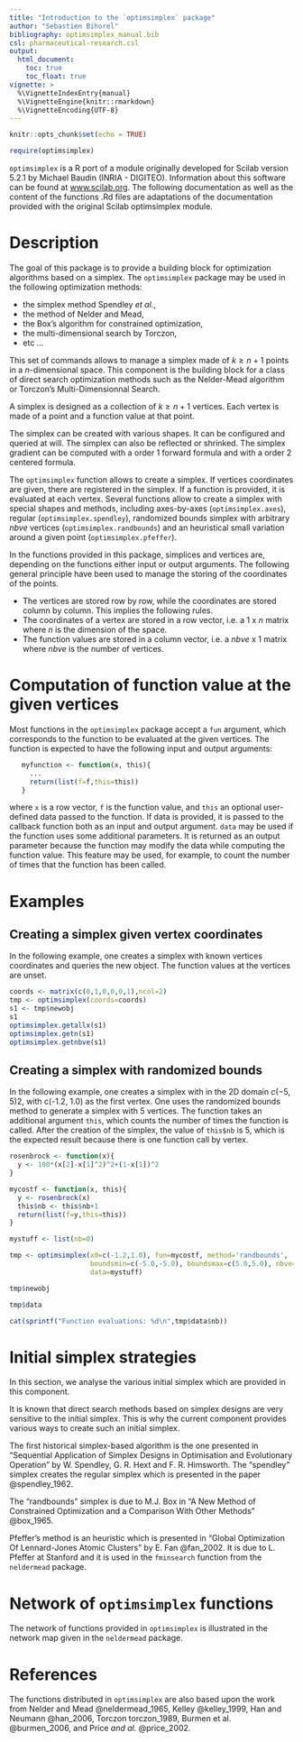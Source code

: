 ```yaml
---
title: "Introduction to the `optimsimplex` package"
author: "Sebastien Bihorel"
bibliography: optimsimplex_manual.bib
csl: pharmaceutical-research.csl
output: 
  html_document:
    toc: true
    toc_float: true
vignette: >
  %\VignetteIndexEntry{manual}
  %\VignetteEngine{knitr::rmarkdown}
  %\VignetteEncoding{UTF-8}
---
```


```r
knitr::opts_chunk$set(echo = TRUE)
```

```r
require(optimsimplex)
```

`optimsimplex` is a R port of a module originally developed for Scilab version
5.2.1 by Michael Baudin (INRIA - DIGITEO). Information about this software can
be found at [www.scilab.org](https://www.scilab.org). The following documentation as well as the
content of the functions .Rd files are adaptations of the documentation provided
with the original Scilab optimsimplex module.

# Description

The goal of this package is to provide a building block for optimization
algorithms based on a simplex. The `optimsimplex` package may be used in the
following optimization methods:

* the simplex method Spendley *et al.*,
* the method of Nelder and Mead,
* the Box's algorithm for constrained optimization,
* the multi-dimensional search by Torczon,
* etc ...

This set of commands allows to manage a simplex made of $k\ge n+1$ points in a
$n$-dimensional space. This component is the building block for a class of
direct search optimization methods such as the Nelder-Mead algorithm or
Torczon's Multi-Dimensionnal Search.

A simplex is designed as a collection of $k\ge n+1$ vertices. Each vertex is
made of a point and a function value at that point.

The simplex can be created with various shapes. It can be configured and
queried at will. The simplex can also be reflected or shrinked. The simplex
gradient can be computed with a order 1 forward formula and with a order 2
centered formula.

The `optimsimplex` function allows to create a simplex. If vertices
coordinates are given, there are registered in the simplex. If a function is
provided, it is evaluated at each vertex. Several functions allow
to create a simplex with special shapes and methods, including axes-by-axes
(`optimsimplex.axes`), regular (`optimsimplex.spendley`), randomized
bounds simplex with arbitrary $nbve$ vertices (`optimsimplex.randbounds`)
and an heuristical small variation around a given point
(`optimsimplex.pfeffer`).

In the functions provided in this package, simplices and vertices are, depending
on the functions either input or output arguments. The following general
principle have been used to manage the storing of the coordinates of the points.

* The vertices are stored row by row, while the coordinates are stored
column by column. This implies the following rules.
* The coordinates of a vertex are stored in a row vector, i.e. a 1 x $n$ matrix
where $n$ is the dimension of the space.
* The function values are stored in a column vector, i.e. a $nbve$ x 1 matrix
where $nbve$ is the number of vertices.

# Computation of function value at the given vertices

Most functions in the `optimsimplex` package accept a `fun` argument, which 
corresponds to the function to be evaluated at the given vertices. The function
is expected to have the following input and output arguments:
```r
   myfunction <- function(x, this){
     ...
     return(list(f=f,this=this))
   }
```

where `x` is a row vector, `f` is the function value, and `this` an optional 
user-defined data passed to the function. If data is provided, it is
passed to the callback function both as an input and output argument.
`data` may be used if the function uses some additional parameters. It is
returned as an output parameter because the function may modify the data while
computing the function value. This feature may be used, for example, to count
the number of times that the function has been called.

# Examples

## Creating a simplex given vertex coordinates

In the following example, one creates a simplex with known vertices coordinates
and queries the new object. The function values at the vertices are unset.
 
```r
coords <- matrix(c(0,1,0,0,0,1),ncol=2)
tmp <- optimsimplex(coords=coords)
s1 <- tmp$newobj
s1
optimsimplex.getallx(s1)
optimsimplex.getn(s1)
optimsimplex.getnbve(s1)
```

## Creating a simplex with randomized bounds

In the following example, one creates a simplex with in the 2D domain
$c(-5, 5)^{}2$, with c(-1.2, 1.0) as the first vertex. One uses the randomized
bounds method to generate a simplex with 5 vertices. The function takes an
additional argument `this`, which counts the number of times the function
is called. After the creation of the simplex, the value of `this$nb` is 5,
which is the expected result because there is one function call by vertex.

```r
rosenbrock <- function(x){
  y <- 100*(x[2]-x[1]^2)^2+(1-x[1])^2
}

mycostf <- function(x, this){
  y <- rosenbrock(x)
  this$nb <- this$nb+1
  return(list(f=y,this=this))
}

mystuff <- list(nb=0)

tmp <- optimsimplex(x0=c(-1.2,1.0), fun=mycostf, method='randbounds',
                    boundsmin=c(-5.0,-5.0), boundsmax=c(5.0,5.0), nbve=5, 
                    data=mystuff)

tmp$newobj

tmp$data

cat(sprintf("Function evaluations: %d\n",tmp$data$nb))
```

# Initial simplex strategies

In this section, we analyse the various initial simplex which are provided in
this component.

It is known that direct search methods based on simplex designs are very
sensitive to the initial simplex. This is why the current component provides
various ways to create such an initial simplex.

The first historical simplex-based algorithm is the one presented in "Sequential
Application of Simplex Designs in Optimisation and Evolutionary Operation" by W.
Spendley, G. R. Hext and F. R. Himsworth. The "spendley" simplex creates the
regular simplex which is presented in the paper @spendley_1962.

The "randbounds" simplex is due to M.J. Box in "A New Method of Constrained
Optimization and a Comparison With Other Methods" @box_1965.

Pfeffer's method is an heuristic which is presented in "Global Optimization Of
Lennard-Jones Atomic Clusters" by E. Fan @fan_2002. It is due to L.
Pfeffer at Stanford and it is used in the `fminsearch` function from the
`neldermead` package.

# Network of `optimsimplex` functions

The network of functions provided in `optimsimplex` is illustrated in the
network map given in the `neldermead` package.

# References

The functions distributed in `optimsimplex` are also based upon the work from 
Nelder and Mead @neldermead_1965, Kelley @kelley_1999, Han and
Neumann @han_2006, Torczon torczon_1989, Burmen et al.
@burmen_2006, and Price *and al.* @price_2002.

